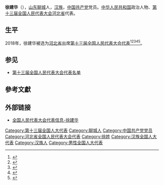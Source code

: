 {{Infobox person
|name=徐建华
|birth_date={{birth year and age|1977|5}}
|ancestor=[[山东|山东]][[聊城|聊城]]
|nationality={{PRC}}
|title=[[全国人大代表|全国人大代表]]
|ethnicity=[[汉族|汉族]]
|gender=男
|party={{cpc}}
|website=[http://210.82.31.1:8084/delegate/viewDelegate.action?dbid=130200 全国人大代表数据库]
}}
'''徐建华'''（{{bd|1977年|5月}}），[[山东|山东]][[聊城|聊城]]人，[[汉族|汉族]]，[[中国共产党|中国共产党]]党员。[[中华人民共和国|中华人民共和国]]政治人物、[[第十三届全国人民代表大会|第十三届全国人民代表大会]][[河北省|河北省]]代表{{refnest|{{Cite web|url=http://210.82.31.1:8084/delegate/viewDelegate.action?dbid=130200|title=全国人民代表大会代表信息-徐建华|accessdate=2020-03-16|work=中国人大网}}}}。

==生平==
2018年，徐建华被选为[[河北省|河北省]]出席[[第十三届全国人民代表大会|第十三届全国人民代表大会]][[第十三届全国人民代表大会代表|代表]]<ref>{{Cite web|title=中华人民共和国第十三届全国人民代表大会代表名单|url=http://www.gov.cn/xinwen/2018-02/24/content_5268538.htm|accessdate=2020-03-16|work=中国政府网|archive-date=2020-02-28|archive-url=https://web.archive.org/web/20200228133636/http://www.gov.cn/xinwen/2018-02/24/content_5268538.htm|dead-url=no}}</ref><ref>{{Cite web|title=（受权发布）中华人民共和国第十三届全国人民代表大会代表名单-中新网|url=http://www.chinanews.com/gn/2018/02-25/8453959.shtml|accessdate=2021-02-19|work=[[中国新闻网|中国新闻网]]|archive-date=2018-02-27|archive-url=https://web.archive.org/web/20180227031724/http://www.chinanews.com/gn/2018/02-25/8453959.shtml|dead-url=no}}</ref><ref>{{cite web | title=中华人民共和国第十三届全国人民代表大会代表名单 | website=[[光明网_(中国)|光明网]] | date=2018-02-25 | url=https://news.gmw.cn/2018-02/25/content_27792557.htm | language=zh | access-date=2021-02-19 | archive-date=2021-10-19 | archive-url=https://web.archive.org/web/20211019124618/https://news.gmw.cn/2018-02/25/content_27792557.htm | dead-url=no }}</ref><ref>{{cite web | title=第十三届全国人民代表大会代表名单（2980名） | website=[[澎湃新闻|澎湃新闻]]-The Paper | url=https://www.thepaper.cn/newsDetail_forward_2008905 | language=zh | access-date=2021-02-19 | archive-date=2018-03-23 | archive-url=https://web.archive.org/web/20180323190049/https://www.thepaper.cn/newsDetail_forward_2008905 | dead-url=no }}</ref><ref>{{cite web | title=中华人民共和国第十三届全国人民代表大会代表名单 | website=[[中国网|中国网]] | date=2018-02-25 | url=http://news.china.com.cn/2018-02/25/content_50599587.htm | language=zh | access-date=2021-02-19 | archive-date=2021-02-21 | archive-url=https://web.archive.org/web/20210221201146/http://news.china.com.cn/2018-02/25/content_50599587.htm | dead-url=no }}</ref>。

==参见==
* [[第十三届全国人民代表大会代表名单|第十三届全国人民代表大会代表名单]]

==參考文獻==
{{reflist}}

==外部链接==
{{Portal|中国|政治}}
* [http://210.82.31.1:8084/delegate/viewDelegate.action?dbid=130200 全国人民代表大会代表信息-徐建华]

[[Category:第十三届全国人大代表|Category:第十三届全国人大代表]]
[[Category:聊城人|Category:聊城人]]
[[Category:中国共产党党员|Category:中国共产党党员]]
[[Category:河北省全国人民代表大会代表|Category:河北省全国人民代表大会代表]]
[[Category:徐姓|Category:徐姓]]
[[Category:汉族全国人大代表|Category:汉族全国人大代表]]
[[Category:汉族人|Category:汉族人]]
[[Category:男性全国人大代表|Category:男性全国人大代表]]


{{中国政治人物小作品}}